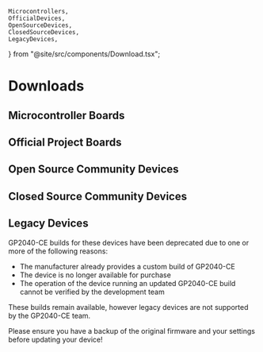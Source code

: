 	Microcontrollers,
	OfficialDevices,
	OpenSourceDevices,
	ClosedSourceDevices,
	LegacyDevices,
} from "@site/src/components/Download.tsx";

# Downloads

## Microcontroller Boards

<Microcontrollers />

## Official Project Boards

<OfficialDevices />

## Open Source Community Devices

<OpenSourceDevices />

## Closed Source Community Devices

<ClosedSourceDevices />

## Legacy Devices

GP2040-CE builds for these devices have been deprecated due to one or more of the following reasons:

- The manufacturer already provides a custom build of GP2040-CE
- The device is no longer available for purchase
- The operation of the device running an updated GP2040-CE build cannot be verified by the development team

These builds remain available, however legacy devices are not supported by the GP2040-CE team.

Please ensure you have a backup of the original firmware and your settings before updating your device!

<LegacyDevices />
